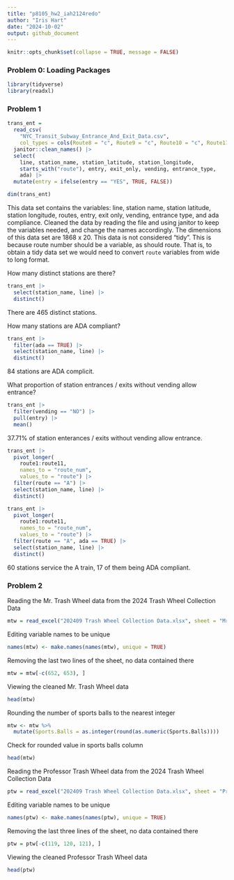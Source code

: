 ```yaml
---
title: "p8105_hw2_iah2124redo"
author: "Iris Hart"
date: "2024-10-02"
output: github_document
---
```


```r
knitr::opts_chunk$set(collapse = TRUE, message = FALSE)
```

### Problem 0: Loading Packages 
```r
library(tidyverse)
library(readxl)
```

### Problem 1
```r
trans_ent = 
  read_csv(
    "NYC_Transit_Subway_Entrance_And_Exit_Data.csv",
    col_types = cols(Route8 = "c", Route9 = "c", Route10 = "c", Route11 = "c")) |> 
  janitor::clean_names() |> 
  select(
    line, station_name, station_latitude, station_longitude, 
    starts_with("route"), entry, exit_only, vending, entrance_type, 
    ada) |> 
  mutate(entry = ifelse(entry == "YES", TRUE, FALSE))
```

```r
dim(trans_ent)
```
This data set contains the variables: line, station name, station latitude, station longitude, routes, entry, exit only, vending, entrance type, and ada compliance. Cleaned the data by reading the file and using janitor to keep the variables needed, and change the names accordingly. The dimensions of this data set are 1868 x 20. This data is not considered "tidy". This is because route number should be a variable, as should route. That is, to obtain a tidy data set we would need to convert `route` variables from wide to long format. 

How many distinct stations are there?
```r
trans_ent |> 
  select(station_name, line) |> 
  distinct()
```

There are 465 distinct stations. 

How many stations are ADA compliant?
```r
trans_ent |> 
  filter(ada == TRUE) |> 
  select(station_name, line) |> 
  distinct()
```

84 stations are ADA complicit. 

What proportion of station entrances / exits without vending allow entrance?
```r
trans_ent |> 
  filter(vending == "NO") |> 
  pull(entry) |> 
  mean()
```

37.71% of station enterances / exits without vending allow entrance.

```r
trans_ent |> 
  pivot_longer(
    route1:route11,
    names_to = "route_num",
    values_to = "route") |> 
  filter(route == "A") |> 
  select(station_name, line) |> 
  distinct()

trans_ent |> 
  pivot_longer(
    route1:route11,
    names_to = "route_num",
    values_to = "route") |> 
  filter(route == "A", ada == TRUE) |> 
  select(station_name, line) |> 
  distinct()
```
60 stations service the A train, 17 of them being ADA compliant. 

### Problem 2
Reading the Mr. Trash Wheel data from the 2024 Trash Wheel Collection Data
```r
mtw = read_excel("202409 Trash Wheel Collection Data.xlsx", sheet = "Mr. Trash Wheel", range = cell_cols("A:M"))
```
Editing variable names to be unique
```r
names(mtw) <- make.names(names(mtw), unique = TRUE)
```
Removing the last two lines of the sheet, no data contained there
```r
mtw = mtw[-c(652, 653), ]
```
Viewing the cleaned Mr. Trash Wheel data
```r
head(mtw)
```

Rounding the number of sports balls to the nearest integer 
```r
mtw <- mtw %>%
  mutate(Sports.Balls = as.integer(round(as.numeric(Sports.Balls))))
```
Check for rounded value in sports balls column
```r
head(mtw)
```

Reading the Professor Trash Wheel data from the 2024 Trash Wheel Collection Data
```r
ptw = read_excel("202409 Trash Wheel Collection Data.xlsx", sheet = "Professor Trash Wheel", range = cell_cols("A:L"))
```

Editing variable names to be unique
```r
names(ptw) <- make.names(names(ptw), unique = TRUE)
```

Removing the last three lines of the sheet, no data contained there
```r
ptw = ptw[-c(119, 120, 121), ]
```

Viewing the cleaned Professor Trash Wheel data
```r
head(ptw)
```